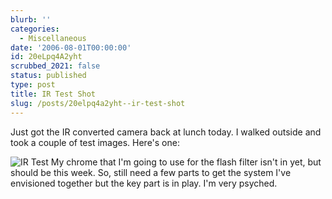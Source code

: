 ```yaml
---
blurb: ''
categories:
  - Miscellaneous
date: '2006-08-01T00:00:00'
id: 20eLpq4A2yht
scrubbed_2021: false
status: published
type: post
title: IR Test Shot
slug: /posts/20elpq4a2yht--ir-test-shot
---
```


Just got the IR converted camera back at lunch today. I walked
outside and took a couple of test images. Here's one:

![IR Test](http://www.alanwsmith.com/blog/wp-content/uploads/ir-test.jpg "IR Test")
My chrome that I'm going to use for the flash filter isn't in yet,
but should be this week. So, still need a few parts to get the
system I've envisioned together but the key part is in play. I'm
very psyched.
